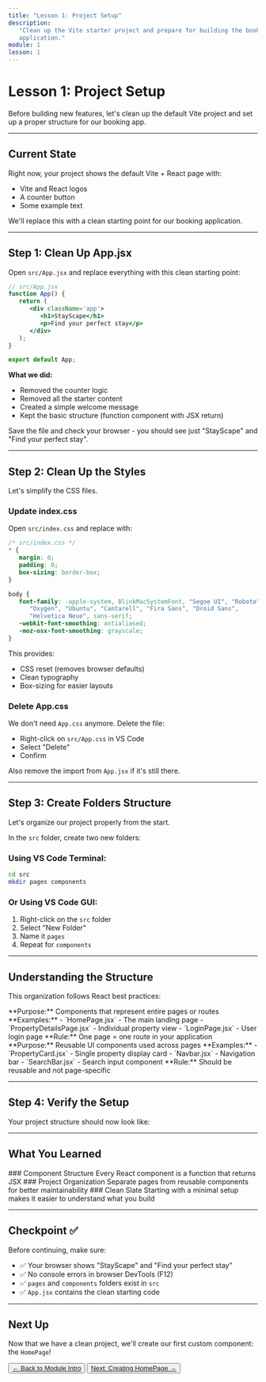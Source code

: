 ```yaml
---
title: "Lesson 1: Project Setup"
description:
   "Clean up the Vite starter project and prepare for building the booking
   application."
module: 1
lesson: 1
---
```


# Lesson 1: Project Setup

Before building new features, let's clean up the default Vite project and set up
a proper structure for our booking app.

---

## Current State

Right now, your project shows the default Vite + React page with:

-  Vite and React logos
-  A counter button
-  Some example text

We'll replace this with a clean starting point for our booking application.

---

## Step 1: Clean Up App.jsx

Open `src/App.jsx` and replace everything with this clean starting point:

```jsx
// src/App.jsx
function App() {
   return (
      <div className='app'>
         <h1>StayScape</h1>
         <p>Find your perfect stay</p>
      </div>
   );
}

export default App;
```

**What we did:**

-  Removed the counter logic
-  Removed all the starter content
-  Created a simple welcome message
-  Kept the basic structure (function component with JSX return)

Save the file and check your browser - you should see just "StayScape" and "Find
your perfect stay".

---

## Step 2: Clean Up the Styles

Let's simplify the CSS files.

### Update index.css

Open `src/index.css` and replace with:

```css
/* src/index.css */
* {
   margin: 0;
   padding: 0;
   box-sizing: border-box;
}

body {
   font-family: -apple-system, BlinkMacSystemFont, "Segoe UI", "Roboto",
      "Oxygen", "Ubuntu", "Cantarell", "Fira Sans", "Droid Sans",
      "Helvetica Neue", sans-serif;
   -webkit-font-smoothing: antialiased;
   -moz-osx-font-smoothing: grayscale;
}
```

This provides:

-  CSS reset (removes browser defaults)
-  Clean typography
-  Box-sizing for easier layouts

### Delete App.css

We don't need `App.css` anymore. Delete the file:

-  Right-click on `src/App.css` in VS Code
-  Select "Delete"
-  Confirm

Also remove the import from `App.jsx` if it's still there.

---

## Step 3: Create Folders Structure

Let's organize our project properly from the start.

In the `src` folder, create two new folders:

<Files>
   <Folder name='src' defaultOpen>
      <Folder name='pages'>
         <File name='(components for full pages)' />
      </Folder>
      <Folder name='components'>
         <File name='(reusable UI components)' />
      </Folder>
   </Folder>
</Files>

### Using VS Code Terminal:

```bash
cd src
mkdir pages components
```

### Or Using VS Code GUI:

1. Right-click on the `src` folder
2. Select "New Folder"
3. Name it `pages`
4. Repeat for `components`

---

## Understanding the Structure

This organization follows React best practices:

<Accordions type='single'>
   <Accordion id='pages' title='pages/ Folder' value='pages'>
      **Purpose:** Components that represent entire pages or routes
      **Examples:** - `HomePage.jsx` - The main landing page -
      `PropertyDetailsPage.jsx` - Individual property view - `LoginPage.jsx` -
      User login page **Rule:** One page = one route in your application
   </Accordion>

   <Accordion id='components' title='components/ Folder' value='components'>
      **Purpose:** Reusable UI components used across pages **Examples:** -
      `PropertyCard.jsx` - Single property display card - `Navbar.jsx` -
      Navigation bar - `SearchBar.jsx` - Search input component **Rule:** Should
      be reusable and not page-specific
   </Accordion>
</Accordions>

---

## Step 4: Verify the Setup

Your project structure should now look like:

<Files>
   <Folder name='src' defaultOpen>
      <Folder name='pages'>
         <File name='(empty for now)' />
      </Folder>
      <Folder name='components'>
         <File name='(empty for now)' />
      </Folder>
      <File name='App.jsx' />
      <File name='main.jsx' />
      <File name='index.css' />
   </Folder>
   <File name='index.html' />
   <File name='package.json' />
   <File name='vite.config.js' />
</Files>

---

## What You Learned

<Steps>
   <Step>
      ### Component Structure Every React component is a function that returns
      JSX
   </Step>
   <Step>
      ### Project Organization Separate pages from reusable components for
      better maintainability
   </Step>
   <Step>
      ### Clean Slate Starting with a minimal setup makes it easier to
      understand what you build
   </Step>
</Steps>

---

## Checkpoint ✅

Before continuing, make sure:

-  ✅ Your browser shows "StayScape" and "Find your perfect stay"
-  ✅ No console errors in browser DevTools (F12)
-  ✅ `pages` and `components` folders exist in `src`
-  ✅ `App.jsx` contains the clean starting code

---

## Next Up

Now that we have a clean project, we'll create our first custom component: the
`HomePage`!

<div className='mt-6 flex gap-4'>
   <Button variant='outline' asChild>
      <a href='/docs/react/m1'>← Back to Module Intro</a>
   </Button>
   <Button asChild>
      <a href='/docs/react/m1/lesson-2'>Next: Creating HomePage →</a>
   </Button>
</div>
